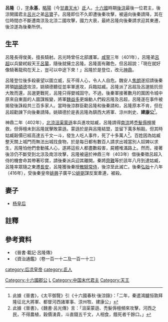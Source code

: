 {{Emperorcn box|图像=
|名称=呂隆
|姓名=呂隆
|庙号=--
|谥号=--
|陵墓=--
|政权=[[後涼|後涼]]
|出生日期=？
|逝世日期=416年
|在位=401年-403年
|年号=[[神鼎|神鼎]]：401年二月-403年八月
}}
'''呂隆'''（{{bd|4世紀|？|416年|catIdx=l}}），[[表字|字]]'''永基'''，[[略陽|略陽]]（今[[甘肅|甘肅]][[天水|天水]]）[[氐|氐]]人。[[十六國|十六國]]時期[[後涼|後涼]]最後一位君主，後涼開國君主[[呂光|呂光]]之弟[[呂寶|呂寶]]子。呂隆即位不久即遭後秦攻擊，被逼向後秦請降，其在位時間亦不斷遭南涼及北涼二國攻擊，國力大衰，最終呂隆向後秦請求迎其東遷，後涼遂為後秦所併。

== 生平 ==
呂隆長得俊美，擅長騎射。呂光時曾任北部護軍。[[咸寧_(後涼)|咸寧]]三年（401年），呂隆弟[[吕超_(后凉)|呂超]]以兵變弒殺天王[[呂纂|呂纂]]，隨後就擁立呂隆。呂隆面有難色，但呂超說：「現在就好像騎著龍飛在天上，豈可以中途下來！」呂隆於是登位，改元[[神鼎|神鼎]]。

呂隆登位後多殺豪望以圖立威，反不得人心，令人人自危。魏安人[[焦朗|焦朗]]遂招請後秦將領[[姚碩德|姚碩德]]攻涼，姚碩德聽從並率軍進攻，兵臨姑臧。呂隆派了呂超及呂邈抵抗但大敗而還，呂邈更戰死，呂隆只得嬰城固守。不過，後秦軍接著數月的圍困令城中原來自東面的人圖謀叛變，將軍[[魏益多|魏益多]]更煽動人們殺呂隆及呂超，呂隆遂在事件被揭發後誅殺共三百多家人。當時後涼群臣勸呂隆和後秦請和，呂隆原本不肯，但在呂超勸諫下向後秦請降。姚碩德於是表呂隆為鎮西大將軍、涼州刺史、'''建康公'''<ref>此據《晉書》，《太平御覽》引《十六國春秋·後涼錄》：「二年，秦遣鴻臚恒敦拜隆征北大將軍、都督河西諸軍事、涼州牧、建康公」</ref>。

神鼎二年（402年），[[北涼|北涼]][[沮渠蒙遜|沮渠蒙遜]]率兵進攻姑臧，呂隆請得[[南涼|南涼]]將[[禿髮傉檀|禿髮傉檀]]援救，但傉檀未到呂隆就擊敗蒙遜。蒙遜於是與呂隆結盟，並留下萬多斛穀。但其時姑臧穀價已經高達五千文一斗，發生人吃人事件，死了十多萬人<ref>此據《晉書》，《魏書·呂光傳》言：「沮渠蒙遜、禿髮傉檀頻來攻擊，河西之民，不得農植，穀價湧貴，斗直錢五千文，人相食，餓死者千餘口。」</ref>。百姓因為姑臧整天關上城門而無法出城找食物，於是每日都有數百人請求出城當別人奴婢以求生，呂隆怕他們會動搖人心，遂將這些人都盡數殺害，屍體堆滿路上。然而，接著後涼仍不斷受到北涼及南涼攻擊，呂隆被逼於神鼎三年（403年）借後秦徵呂超入侍的機會命其帶著珍寶，請後秦派兵迎其離開。秦將[[齊難|齊難]]等於該年八月到達姑臧，呂隆率眾隨之東遷[[長安|長安]]，呂隆獲後秦授[[散騎常侍|散騎常侍]]，後涼至此滅亡。後秦[[弘始|弘始]]十八年（416年），受後秦皇帝[[姚興|姚興]]子廣平公[[姚弼|姚弼]]謀反案牽連，被殺。

== 妻子 ==
*[[杨皇后_(吕隆)|杨皇后]]

== 註釋 ==
{{reflist}}

== 參考資料 ==
*《晉書·載記·呂隆傳》
*《資治通鑑》（卷一百一十二及一百一十三）

{{中国皇帝|堂兄靈帝[[吕纂|呂纂]]||[[东晋十六国君主列表#后凉|後涼君主]]|401-403}}
{{五胡十六國君主}}
[[category:后凉皇帝|category:后凉皇帝]]
[[Category:十六國郡公|Category:十六國郡公]]
[[category:氐人|category:氐人]]
[[Category:呂姓|L]]
[[Category:中国末代君主|Category:中国末代君主]]
[[Category:天王|Category:天王]]